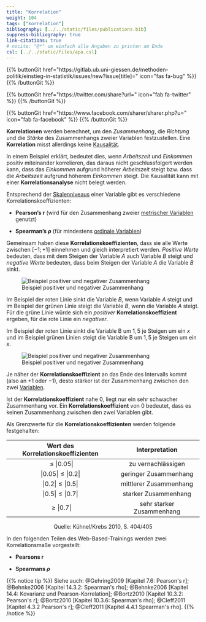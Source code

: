 ```yaml
---
title: "Korrelation"
weight: 104
tags: ["korrelation"]
bibliography: [../../static/files/publications.bib]
suppress-bibliography: true
link-citations: true
# nocite: "@*" um einfach alle Angaben zu printen am Ende
csl: [../../static/files/apa.csl]
---
```


{{% buttonGit href=\"https\:\/\/gitlab.ub.uni-giessen.de\/methoden-politik\/einstieg-in-statistik\/issues\/new?issue[title]=\" icon=\"fas fa-bug\" %}} {{% /buttonGit %}} 

{{% buttonGit href=\"https\:\/\/twitter.com\/share?url=\" icon=\"fab fa-twitter\" %}} {{% /buttonGit %}}

{{% buttonGit href=\"https\:\/\/www.facebook.com\/sharer\/sharer.php?u=\" icon=\"fab fa-facebook\" %}} {{% /buttonGit %}}

**Korrelationen** werden berechnet, um den *Zusammenhang*, die *Richtung* und die *Stärke* des Zusammenhangs zweier Variablen festzustellen. Eine **Korrelation** misst allerdings keine [Kausalität](../../glossar/kausalitaet/index.html).

In einem Beispiel erklärt, bedeutet dies, wenn *Arbeitszeit* und *Einkommen* positiv miteinander korrelieren, das daraus nicht geschlussfolgert werden kann, dass das *Einkommen* aufgrund höherer *Arbeitszeit* steigt bzw. dass die *Arbeitszeit* aufgrund höherem *Einkommen* steigt. Die Kausalität kann mit einer **Korrelationsanalyse** nicht belegt werden.

Entsprechend der [Skalenniveaus](../../glossar/skalenniveau/index.html) einer Variable gibt es verschiedene Korrelationskoeffizienten:

- **Pearson's r** (wird für den Zusammenhang zweier [metrischer Variablen](../../glossar/metrischesskalenniveau/index.html) genutzt)

- **Spearman's $\rho$** (für mindestens [ordinale Variablen](../../glossar/ordinalskala/index.html))

Gemeinsam haben diese **Korrelationskoeffizienten**, dass sie alle Werte zwischen $[-1;+1]$ einnehmen und gleich interpretiert werden. *Positive Werte* bedeuten, dass mit dem Steigen der Variable $A$ auch Variable $B$ steigt und *negative Werte* bedeuten, dass beim Steigen der Variable $A$ die Variable $B$ sinkt.

![Beispiel positiver und negativer Zusammenhang](../images/korrelation1.png)

Im Beispiel der roten Linie sinkt die Variable $B$, wenn Variable $A$ steigt und im Beispiel der grünen Linie steigt die Variable $B$, wenn die Variable $A$ steigt. Für die grüne Linie würde sich ein *positiver* **Korrelationskoeffizient** ergeben, für die rote Linie ein *negativer*.

Im Beispiel der roten Linie sinkt die Variable B um $1,5$ je Steigen um ein $x$ und im Beispiel grünen Linien steigt die Variable B um $1,5$ je Steigen um ein $x$.

![Beispiel positiver und negativer Zusammenhang](../images/korrelation2.png)

Je näher der **Korrelationskoeffizient** an das Ende des Intervalls kommt (also an $+1$ oder $−1$), desto stärker ist der Zusammenhang zwischen den zwei [Variablen](../../glossar/variable/index.html).

Ist der **Korrelationskoeffizient** nahe $0$, liegt nur ein sehr schwacher Zusammenhang vor. Ein **Korrelationskoeffizient** von $0$ bedeutet, dass es keinen Zusammenhang zwischen den zwei Variablen gibt.

Als Grenzwerte für die **Korrelationskoeffizienten** werden folgende festgehalten:

|Wert des Korrelationskoeffizienten | Interpretation | 
|:---:|:---:|
| $\leq |0.05|$ | zu vernachlässigen | 
| $|0.05| \leq |0.2|$ | geringer Zusammenhang |
| $|0.2| \leq |0.5|$ | mittlerer Zusammenhang |
| $|0.5| \leq |0.7|$ | starker Zusammenhang |
| $\geq |0.7|$ |  sehr starker Zusammenhang |
<center>Quelle: Kühnel/Krebs 2010, S. 404/405</center>

In den folgenden Teilen des Web-Based-Trainings werden zwei Korrelationsmaße vorgestellt:

- **Pearsons r** 

- **Spearmans $\rho$**

{{% notice tip %}}
Siehe auch: @Gehring2009 [Kapitel 7.6: Pearson's r]; @Behnke2006 [Kapitel 14.3.2: Spearman's rho]; @Behnke2006 [Kapitel 14.4: Kovarianz und Pearson-Korrelation]; @Bortz2010 [Kapitel 10.3.2: Pearson's r]; @Bortz2010 [Kapitel 10.3.6: Spearman's rho]; @Cleff2011 [Kapitel 4.3.2 Pearson's r]; @Cleff2011 [Kapitel 4.4.1 Spearman's rho].
{{% /notice %}}
